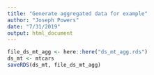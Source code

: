```yaml
---
title: "Generate aggregated data for example"
author: "Joseph Powers"
date: "7/31/2019"
output: html_document
---
```


```r
file_ds_mt_agg <- here::here("ds_mt_agg.rds")
ds_mt <- mtcars
saveRDS(ds_mt, file_ds_mt_agg)
```